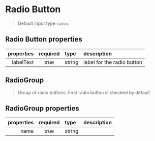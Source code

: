 
<Meta title="Forms/Radiobutton" component={Radio} />

# Radio Button

> Default input type `radio`.

## Radio Button properties

| properties | required | type   | description                |
| ---------: | :------: | :----- | :------------------------- |
|  labelText |   true   | string | label for the radio button |

<Canvas>
  <Story name="simple">
    <Radio id="radiobutton" labelText="GNUI Radio button" />
  </Story>
</Canvas>

## RadioGroup

> Group of radio buttons. First radio button is checked by default

## RadioGroup properties

| properties | required | type   | description |
| ---------: | :------: | :----- | :---------- |
|       name |   true   | string |             |

<Canvas>
  <Story name="group">
    <RadioGroup name="radiogroup">
      <Radio id="button1" labelText="New York" value="ny" />
      <Radio id="button2" labelText="San Francisco" value="sf" />
      <Radio id="button3" labelText="Los Angeles" value="la" />
    </RadioGroup>
  </Story>
</Canvas>

